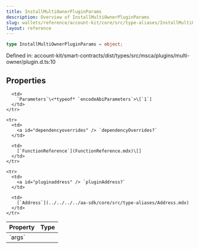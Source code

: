 ```yaml
---
title: InstallMultiOwnerPluginParams
description: Overview of InstallMultiOwnerPluginParams
slug: wallets/reference/account-kit/core/src/type-aliases/InstallMultiOwnerPluginParams
layout: reference
---
```


```ts
type InstallMultiOwnerPluginParams = object;
```

Defined in: account-kit/smart-contracts/dist/types/src/msca/plugins/multi-owner/plugin.d.ts:10

## Properties

<table>
  <thead>
    <tr>
      <th align="left">Property</th>
      <th align="left">Type</th>
    </tr>
  </thead>

  <tbody>
    <tr>
      <td>
        <a id="args" /> `args`
      </td>

      <td>
        `Parameters`\<*typeof* `encodeAbiParameters`>\[`1`]
      </td>
    </tr>

    <tr>
      <td>
        <a id="dependencyoverrides" /> `dependencyOverrides?`
      </td>

      <td>
        [`FunctionReference`](FunctionReference.mdx)\[]
      </td>
    </tr>

    <tr>
      <td>
        <a id="pluginaddress" /> `pluginAddress?`
      </td>

      <td>
        [`Address`](../../../../aa-sdk/core/src/type-aliases/Address.mdx)
      </td>
    </tr>

  </tbody>
</table>
